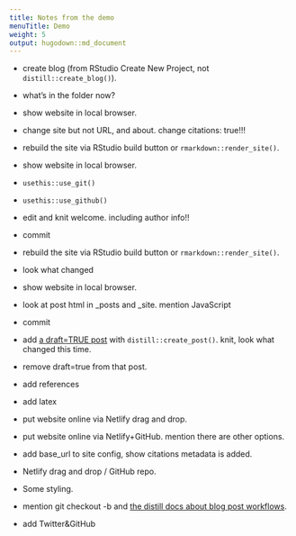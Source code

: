 ```yaml
---
title: Notes from the demo
menuTitle: Demo
weight: 5
output: hugodown::md_document
---
```




- create blog (from RStudio Create New Project, not `distill::create_blog()`).

- what's in the folder now?

- show website in local browser.

- change site but not URL, and about. change citations: true!!!

- rebuild the site via RStudio build button or `rmarkdown::render_site()`.

- show website in local browser.

- `usethis::use_git()`

- `usethis::use_github()`

- edit and knit welcome. including author info!!

- commit

- rebuild the site via RStudio build button or `rmarkdown::render_site()`.

- look what changed

- show website in local browser.

- look at post html in _posts and _site. mention JavaScript

- commit

- add [a draft=TRUE post](https://rstudio.github.io/distill/blog_workflow.html#draft-option) with `distill::create_post()`. knit, look what changed this time.

- remove draft=true from that post.

- add references

- add latex

- put website online via Netlify drag and drop.

- put website online via Netlify+GitHub. mention there are other options.

- add base_url to site config, show citations metadata is added.

- Netlify drag and drop / GitHub repo.

- Some styling. 

- mention git checkout -b and [the distill docs about blog post workflows](https://rstudio.github.io/distill/blog_workflow.html).

- add Twitter&GitHub